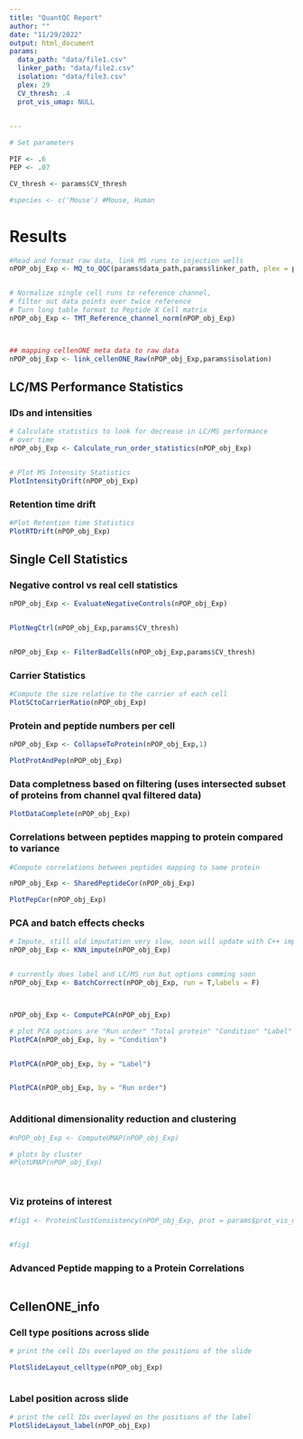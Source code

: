 ```yaml
---
title: "QuantQC Report"
author: ""
date: "11/29/2022"
output: html_document
params:
  data_path: "data/file1.csv"
  linker_path: "data/file2.csv"
  isolation: "data/file3.csv"
  plex: 29
  CV_thresh: .4
  prot_vis_umap: NULL

  
---
```


```r


# Set parameters

PIF <- .6
PEP <- .07

CV_thresh <- params$CV_thresh

#species <- c('Mouse') #Mouse, Human


```

# Results {.tabset}

```r


#Read and format raw data, link MS runs to injection wells
nPOP_obj_Exp <- MQ_to_QQC(params$data_path,params$linker_path, plex = params$plex, PIF_in = PIF,PEP_in = PEP)


# Normalize single cell runs to reference channel, 
# filter out data points over twice reference
# Turn long table format to Peptide X Cell matrix
nPOP_obj_Exp <- TMT_Reference_channel_norm(nPOP_obj_Exp)



## mapping cellenONE meta data to raw data
nPOP_obj_Exp <- link_cellenONE_Raw(nPOP_obj_Exp,params$isolation)


```


## LC/MS Performance Statistics

### IDs and intensities
```r

# Calculate statistics to look for decrease in LC/MS performance
# over time
nPOP_obj_Exp <- Calculate_run_order_statistics(nPOP_obj_Exp)


# Plot MS Intensity Statistics
PlotIntensityDrift(nPOP_obj_Exp)


```


### Retention time drift
```r

#Plot Retention time Statistics
PlotRTDrift(nPOP_obj_Exp)


```


## Single Cell Statistics


### Negative control vs real cell statistics
```r

nPOP_obj_Exp <- EvaluateNegativeControls(nPOP_obj_Exp)


PlotNegCtrl(nPOP_obj_Exp,params$CV_thresh)


nPOP_obj_Exp <- FilterBadCells(nPOP_obj_Exp,params$CV_thresh)

```

### Carrier Statistics

```r



#Compute the size relative to the carrier of each cell
PlotSCtoCarrierRatio(nPOP_obj_Exp)

```



### Protein and peptide numbers per cell

```r

nPOP_obj_Exp <- CollapseToProtein(nPOP_obj_Exp,1)

PlotProtAndPep(nPOP_obj_Exp)

```


### Data completness based on filtering (uses intersected subset of proteins from channel qval filtered data)


```r

PlotDataComplete(nPOP_obj_Exp)

```

### Correlations between peptides mapping to protein compared to variance

```r

#Compute correlations between peptides mapping to same protein

nPOP_obj_Exp <- SharedPeptideCor(nPOP_obj_Exp)

PlotPepCor(nPOP_obj_Exp)


```

### PCA and batch effects checks
```r


# Impute, still old imputation very slow, soon will update with C++ implementation
nPOP_obj_Exp <- KNN_impute(nPOP_obj_Exp)


# currently does label and LC/MS run but options comming soon
nPOP_obj_Exp <- BatchCorrect(nPOP_obj_Exp, run = T,labels = F)



nPOP_obj_Exp <- ComputePCA(nPOP_obj_Exp)

# plot PCA options are "Run order" "Total protein" "Condition" "Label"
PlotPCA(nPOP_obj_Exp, by = "Condition")


PlotPCA(nPOP_obj_Exp, by = "Label")


PlotPCA(nPOP_obj_Exp, by = "Run order")



```



### Additional dimensionality reduction and clustering


```r

#nPOP_obj_Exp <- ComputeUMAP(nPOP_obj_Exp)

# plots by cluster
#PlotUMAP(nPOP_obj_Exp)




```


### Viz proteins of interest
```r


#fig1 <- ProteinClustConsistency(nPOP_obj_Exp, prot = params$prot_vis_umap, type = 'line')
  

#fig1

```

### Advanced Peptide mapping to a Protein Correlations

```r


```



## CellenONE_info

### Cell type positions across slide
```r

# print the cell IDs overlayed on the positions of the slide

PlotSlideLayout_celltype(nPOP_obj_Exp)



```

### Label position across slide
```r

# print the cell IDs overlayed on the positions of the label
PlotSlideLayout_label(nPOP_obj_Exp)


```
